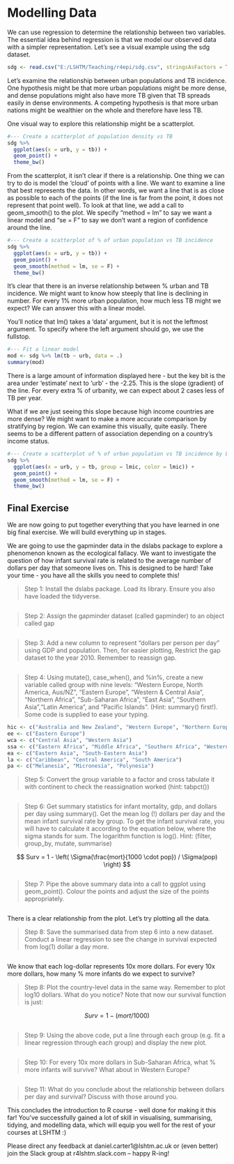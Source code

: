 

# Modelling Data 

We can use regression to determine the relationship between two variables. The essential idea behind regression is that we model our observed data with a simpler representation. Let's see a visual example using the sdg dataset.

```{r}
sdg <- read.csv("E:/LSHTM/Teaching/r4epi/sdg.csv", stringsAsFactors = T)
```

Let's examine the relationship between urban populations and TB incidence. One hypothesis might be that more urban populations might be more dense, and dense populations might also have more TB given that TB spreads easily in dense environments. A competing hypothesis is that more urban nations might be wealthier on the whole and therefore have less TB.

One visual way to explore this relationship might be a scatterplot. 

```{r}
#--- Create a scatterplot of population density vs TB
sdg %>% 
  ggplot(aes(x = urb, y = tb)) + 
  geom_point() +
  theme_bw()
```

From the scatterplot, it isn't clear if there is a relationship. One thing we can try to do is model the 'cloud' of points with a line. We want to examine a line that best represents the data. In other words, we want a line that is as close as possible to each of the points (if the line is far from the point, it does not represent that point well). To look at that line, we add a call to geom_smooth() to the plot. We specify "method = lm" to say we want a linear model and "se = F" to say we don't want a region of confidence around the line.

```{r}
#--- Create a scatterplot of % of urban population vs TB incidence
sdg %>% 
  ggplot(aes(x = urb, y = tb)) + 
  geom_point() +
  geom_smooth(method = lm, se = F) +
  theme_bw()
```

It's clear that there is an inverse relationship between % urban and TB incidence. We might want to know how steeply that line is declining in number. For every 1% more urban population, how much less TB might we expect? We can answer this with a linear model.

You'll notice that lm() takes a 'data' argument, but it is not the leftmost argument. To specify where the left argument should go, we use the fullstop.

```{r}
#--- Fit a linear model
mod <- sdg %>% lm(tb ~ urb, data = .)
summary(mod)
```

There is a large amount of information displayed here - but the key bit is the area under 'estimate' next to 'urb' - the -2.25. This is the slope (gradient) of the line. For every extra % of urbanity, we can expect about 2 cases less of TB per year. 

What if we are just seeing this slope because high income countries are more dense? We might want to make a more accurate comparison by stratifying by region. We can examine this visually, quite easily. There seems to be a different pattern of association depending on a country's income status.

```{r}
#--- Create a scatterplot of % of urban population vs TB incidence by LMIC status
sdg %>% 
  ggplot(aes(x = urb, y = tb, group = lmic, color = lmic)) + 
  geom_point() +
  geom_smooth(method = lm, se = F) +
  theme_bw()
```



## Final Exercise

We are now going to put together everything that you have learned in one big final exercise. We will build everything up in stages.

We are going to use the gapminder data in the dslabs package to explore a phenomenon known as the ecological fallacy. We want to investigate the question of how infant survival rate is related to the average number of dollars per day that someone lives on. This is designed to be hard! Take your time - you have all the skills you need to complete this!

> Step 1: Install the dslabs package. Load its library. Ensure you also have loaded the tidyverse.

```{r}

```

> Step 2: Assign the gapminder dataset (called gapminder) to an object called gap

```{r}

```

> Step 3: Add a new column to represent "dollars per person per day" using GDP and population. Then, for easier plotting,  Restrict the gap dataset to the year 2010. Remember to reassign gap.

```{r}

```

> Step 4: Using mutate(), case_when(), and %in%, create a new variable called group with nine levels: "Western Europe, North America, Aus/NZ", "Eastern Europe", "Western & Central Asia", "Northern Africa", "Sub-Saharan Africa", "East Asia", "Southern Asia","Latin America", and "Pacific Islands". (Hint: summary() first!). Some code is supplied to ease your typing.

```{r}
hic <- c("Australia and New Zealand", "Western Europe", "Northern Europe", "Northern America", "Southern Europe")
ee <- c("Eastern Europe")
wca <- c("Central Asia", "Western Asia")
ssa <- c("Eastern Africa", "Middle Africa", "Southern Africa", "Western Africa")
ea <- c("Eastern Asia", "South-Eastern Asia")
la <- c("Caribbean", "Central America", "South America")
pa <- c("Melanesia", "Micronesia", "Polynesia")
```

> Step 5: Convert the group variable to a factor and cross tabulate it with continent to check the reassignation worked (hint: tabpct())

```{r}

```


> Step 6: Get summary statistics for infant mortality, gdp, and dollars per day using summary(). Get the mean log (!) dollars per day and the mean infant survival rate by group. To get the infant survival rate, you will have to calculate it according to the equation below, where the sigma stands for sum. The logarithm function is log(). Hint: (filter, group_by, mutate, summarise)

$$ Surv = 1 - \left( \Sigma(\frac{mort}{1000 \cdot pop}) / \Sigma(pop) \right) $$

```{r}


```

> Step 7: Pipe the above summary data into a call to ggplot using geom_point(). Colour the points and adjust the size of the points appropriately.

```{r}


```

There is a clear relationship from the plot. Let's try plotting all the data.

> Step 8: Save the summarised data from step 6 into a new dataset. Conduct a linear regression to see the change in survival expected from log(1) dollar a day more.

```{r}

```

We know that each log-dollar represents 10x more dollars. For every 10x more dollars, how many % more infants do we expect to survive?

> Step 8: Plot the country-level data in the same way. Remember to plot log10 dollars. What do you notice? Note that now our survival function is just:

$$ Surv = 1 - (mort/1000) $$


```{r}


```

> Step 9: Using the above code, put a line through each group (e.g. fit a linear regression through each group) and display the new plot.

```{r}

```

> Step 10: For every 10x more dollars in Sub-Saharan Africa, what % more infants will survive? What about in Western Europe?

```{r}

```

> Step 11: What do you conclude about the relationship between dollars per day and survival? Discuss with those around you.

This concludes the introduction to R course - well done for making it this far! You've successfully gained a lot of skill in visualising, summarising, tidying, and modelling data, which will equip you well for the rest of your courses at LSHTM :)

Please direct any feedback at daniel.carter1@lshtm.ac.uk or (even better) join the Slack group at r4lshtm.slack.com -- happy R-ing!